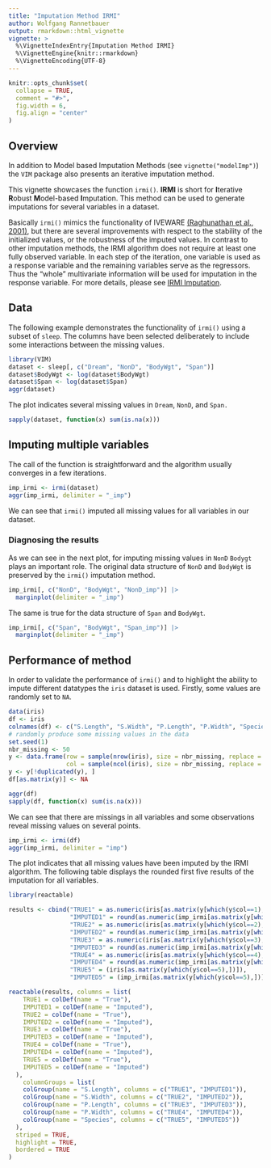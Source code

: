 ```yaml
---
title: "Imputation Method IRMI"
author: Wolfgang Rannetbauer
output: rmarkdown::html_vignette
vignette: >
  %\VignetteIndexEntry{Imputation Method IRMI}
  %\VignetteEngine{knitr::rmarkdown}
  %\VignetteEncoding{UTF-8}
---
```


```r
knitr::opts_chunk$set(
  collapse = TRUE,
  comment = "#>",
  fig.width = 6,
  fig.align = "center"
)
```

## Overview

In addition to Model based Imputation Methods (see `vignette("modelImp")`) the `VIM` package also presents an iterative imputation method.  
  
This vignette showcases the function `irmi()`. **IRMI** is short for **I**terative **R**obust **M**odel-based **I**mputation. This method can be used to generate imputations for several variables in a dataset.  
  
Basically `irmi()` mimics the functionality of IVEWARE [(Raghunathan et al., 2001)](https://www150.statcan.gc.ca/n1/pub/12-001-x/2001001/article/5857-eng.pdf), but there are several improvements with respect to the stability of the initialized values, or the robustness of the imputed values. In contrast to other imputation methods, the IRMI algorithm does not require at least one fully observed variable. In each step of the iteration, one variable is used as a response variable and the remaining variables serve as the regressors. Thus the "whole" multivariate information will be used for imputation in the response variable. For more details, please see [IRMI Imputation](http://file.statistik.tuwien.ac.at/filz/papers/CSDA11TKF.pdf).

## Data

The following example demonstrates the functionality of `irmi()` using a subset of `sleep`. The columns have been selected deliberately to include some interactions between the missing values.

```r
library(VIM)
dataset <- sleep[, c("Dream", "NonD", "BodyWgt", "Span")]
dataset$BodyWgt <- log(dataset$BodyWgt)
dataset$Span <- log(dataset$Span)
aggr(dataset)
```

The plot indicates several missing values in `Dream`, `NonD`, and `Span. `

```r
sapply(dataset, function(x) sum(is.na(x)))
```


## Imputing multiple variables

The call of the function is straightforward and the algorithm usually converges in a few iterations. 

```r
imp_irmi <- irmi(dataset)
aggr(imp_irmi, delimiter = "_imp")
```

We can see that `irmi()` imputed all missing values for all variables in our dataset.

### Diagnosing the results

As we can see in the next plot, for imputing missing values in `NonD` `Bodygt` plays an important role. The original data structure of `NonD` and `BodyWgt` is preserved by the `irmi()` imputation method.

```r
imp_irmi[, c("NonD", "BodyWgt", "NonD_imp")] |> 
  marginplot(delimiter = "_imp")
```

The same is true for the data structure of `Span` and `BodyWgt`.

```r
imp_irmi[, c("Span", "BodyWgt", "Span_imp")] |> 
  marginplot(delimiter = "_imp")
```


## Performance of method

In order to validate the performance of `irmi()` and to highlight the ability to impute different datatypes the `iris` dataset is used. Firstly, some values are randomly set to `NA`. 

```r
data(iris)
df <- iris
colnames(df) <- c("S.Length", "S.Width", "P.Length", "P.Width", "Species")
# randomly produce some missing values in the data
set.seed(1)
nbr_missing <- 50
y <- data.frame(row = sample(nrow(iris), size = nbr_missing, replace = TRUE),
                col = sample(ncol(iris), size = nbr_missing, replace = TRUE))
y <- y[!duplicated(y), ]
df[as.matrix(y)] <- NA

aggr(df)
sapply(df, function(x) sum(is.na(x)))
```

We can see that there are missings in all variables and some observations reveal missing values on several points. 

```r
imp_irmi <- irmi(df)
aggr(imp_irmi, delimiter = "imp")
```
  
  
The plot indicates that all missing values have been imputed by the IRMI algorithm. The following table displays the rounded first five results of the imputation for all variables.  
  

```r
library(reactable)

results <- cbind("TRUE1" = as.numeric(iris[as.matrix(y[which(y$col==1),])]),
                 "IMPUTED1" = round(as.numeric(imp_irmi[as.matrix(y[which(y$col==1),])]),2),
                 "TRUE2" = as.numeric(iris[as.matrix(y[which(y$col==2),])]),
                 "IMPUTED2" = round(as.numeric(imp_irmi[as.matrix(y[which(y$col==2),])]),2),
                 "TRUE3" = as.numeric(iris[as.matrix(y[which(y$col==3),])]),
                 "IMPUTED3" = round(as.numeric(imp_irmi[as.matrix(y[which(y$col==3),])]),2),
                 "TRUE4" = as.numeric(iris[as.matrix(y[which(y$col==4),])]),
                 "IMPUTED4" = round(as.numeric(imp_irmi[as.matrix(y[which(y$col==4),])]),2),
                 "TRUE5" = (iris[as.matrix(y[which(y$col==5),])]),
                 "IMPUTED5" = (imp_irmi[as.matrix(y[which(y$col==5),])]))[1:5,]

reactable(results, columns = list(
    TRUE1 = colDef(name = "True"),
    IMPUTED1 = colDef(name = "Imputed"),
    TRUE2 = colDef(name = "True"),
    IMPUTED2 = colDef(name = "Imputed"),
    TRUE3 = colDef(name = "True"),
    IMPUTED3 = colDef(name = "Imputed"),
    TRUE4 = colDef(name = "True"),
    IMPUTED4 = colDef(name = "Imputed"),
    TRUE5 = colDef(name = "True"),
    IMPUTED5 = colDef(name = "Imputed")
  ),
    columnGroups = list(
    colGroup(name = "S.Length", columns = c("TRUE1", "IMPUTED1")),
    colGroup(name = "S.Width", columns = c("TRUE2", "IMPUTED2")),
    colGroup(name = "P.Length", columns = c("TRUE3", "IMPUTED3")),
    colGroup(name = "P.Width", columns = c("TRUE4", "IMPUTED4")),
    colGroup(name = "Species", columns = c("TRUE5", "IMPUTED5"))
  ),
  striped = TRUE,
  highlight = TRUE,
  bordered = TRUE
)

```



